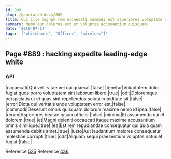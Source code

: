 ```yaml
---
id: 889
slug: /generated-docs/889
title: Qui illo magnam rem occaecati commodi est asperiores voluptate cupiditate.
summary: Nemo aut dolores est et voluptas accusantium quisquam.
date: '2019-07-14'
tags: '["whiteboard", "Officer", "wireless"]'
---
```

## Page #889 : hacking expedite leading-edge white

### API

|occaecati|Qui velit vitae vel qui quaerat.|false|
|tenetur|Voluptatem dolor fugiat quos porro voluptatem sint laborum libero.|true|
|odit|Doloremque perspiciatis ut et quas sint repellendus soluta cupiditate sit.|false|
|error|Dicta qui veritatis unde voluptatem error est.|false|
|commodi|Deserunt omnis quisquam dolorum maxime nemo id ipsa.|false|
|rerum|Asperiores beatae ipsum officiis.|false|
|minima|Et assumenda qui et dolorem.|true|
|et|Magni deleniti occaecati itaque maxime accusantium omnis similique.|true|
|ea|Est rem repudiandae consequatur qui quia quam assumenda debitis amet.|true|
|iusto|Aut laudantium maiores consequatur molestiae corrupti.|true|
|odit|Aliquam sequi praesentium voluptas natus et fugiat.|false|

Reference [525](/generated-docs/525)
Reference [436](/generated-docs/436)



